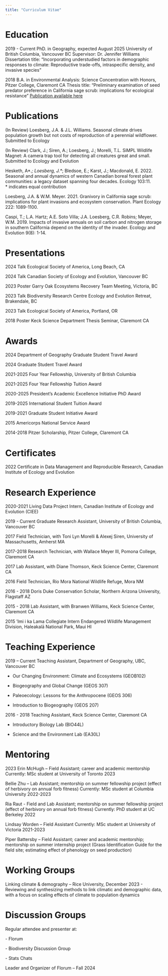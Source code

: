 ```yaml
---
title: "Curriculum Vitae"
---
```


# Education

2019 - Current PhD. in Geography, expected August 2025 University of British Columbia, Vancouver BC Supervisor: Dr. Jennifer Williams Dissertation title: “Incorporating understudied factors in demographic responses to climate: Reproductive trade-offs, intraspecific density, and invasive species”

2018 B.A. in Environmental Analysis: Science Concentration with Honors, Pitzer College, Claremont CA Thesis title: “Preliminary examination of seed predator preference in California sage scrub: implications for ecological resistance” [Publication available here](https://link.springer.com/article/10.1007/s11258-021-01163-z)

# Publications

(In Review) Loesberg, J.A. & J.L. Williams. Seasonal climate drives population growth but not costs of reproduction of a perennial wildflower. Submitted to Ecology

(In Review) Clark, J.; Siren, A.; Loesberg, J.; Morelli, T.L. SiMPL Wildlife Magnet: A camera trap tool for detecting all creatures great and small. Submitted to Ecology and Evolution

Hesketh, A\*.*; Loesberg, J.\**; Bledsoe, E.; Karst, J.; Macdonald, E. 2022. Seasonal and annual dynamics of western Canadian boreal forest plant communities: a legacy dataset spanning four decades. Ecology 103:11.\
\* indicates equal contribution

Loesberg, J.A. & W.M. Meyer. 2021. Granivory in California sage scrub: implications for plant invasions and ecosystem conservation. Plant Ecology 222: 1089-1100.

Caspi, T.; L.A. Hartz; A.E. Soto Villa; J.A. Loesberg, C.R. Robins; Meyer, W.M. 2019. Impacts of invasive annuals on soil carbon and nitrogen storage in southern California depend on the identity of the invader. Ecology and Evolution 9(8): 1-14.

# Presentations

2024 Talk Ecological Society of America, Long Beach, CA

2024 Talk Canadian Society of Ecology and Evolution, Vancouver BC

2023 Poster Garry Oak Ecosystems Recovery Team Meeting, Victoria, BC

2023 Talk Biodiversity Research Centre Ecology and Evolution Retreat, Brakendale, BC

2023 Talk Ecological Society of America, Portland, OR

2018 Poster Keck Science Department Thesis Seminar, Claremont CA

# Awards

2024 Department of Geography Graduate Student Travel Award

2024 Graduate Student Travel Award

2021-2025 Four Year Fellowship, University of British Columbia

2021-2025 Four Year Fellowship Tuition Award

2020-2025 President’s Academic Excellence Initiative PhD Award

2019-2025 International Student Tuition Award

2019-2021 Graduate Student Initiative Award

2015 Americorps National Service Award

2014-2018 Pitzer Scholarship, Pitzer College, Claremont CA

# Certificates

2022 Certificate in Data Management and Reproducible Research, Canadian Institute of Ecology and Evolution

# Research Experience

2020-2021 Living Data Project Intern, Canadian Institute of Ecology and Evolution (CIEE)

2019 - Current Graduate Research Assistant, University of British Columbia, Vancouver BC

2017 Field Technician, with Toni Lyn Morelli & Alexej Siren, University of Massachusetts, Amherst MA

2017-2018 Research Technician, with Wallace Meyer III, Pomona College, Claremont CA

2017 Lab Assistant, with Diane Thomson, Keck Science Center, Claremont CA

2016 Field Technician, Rio Mora National Wildlife Refuge, Mora NM

2016 - 2018 Doris Duke Conservation Scholar, Northern Arizona University, Flagstaff AZ

2015 - 2018 Lab Assistant, with Branwen Williams, Keck Science Center, Claremont CA

2015 ‘Imi i ka Lama Collegiate Intern Endangered Wildlife Management Division, Haleakalā National Park, Maui HI

# Teaching Experience

2019 – Current Teaching Assistant, Department of Geography, UBC, Vancouver BC

-   Our Changing Environment: Climate and Ecosystems (GEOB102)

-   Biogeography and Global Change (GEOS 307)

-   Paleoecology: Lessons for the Anthropocene (GEOS 306)

-   Introduction to Biogeography (GEOS 207)

2016 - 2018 Teaching Assistant, Keck Science Center, Claremont CA

-   Introductory Biology Lab (BIO44L)

-   Science and the Environment Lab (EA30L)

# Mentoring

2023 Erin McHugh – Field Assistant; career and academic mentorship Currently: MSc student at University of Toronto 2023

Bellie Zhu – Lab Assistant; mentorship on summer fellowship project (effect of herbivory on annual forb fitness) Currently: MSc student at Columbia University 2022-2023

Ria Raut - Field and Lab Assistant; mentorship on summer fellowship project (effect of herbivory on annual forb fitness) Currently: PhD student at UC Berkeley 2022

Lindsay Worden – Field Assistant Currently: MSc student at University of Victoria 2021-2023

Piper Battersby – Field Assistant; career and academic mentorship; mentorship on summer internship project (Grass Identification Guide for the field site; estimating effect of phenology on seed production)

# Working Groups

Linking climate & demography – Rice University, December 2023 - Reviewing and synthesizing methods to link climatic and demographic data, with a focus on scaling effects of climate to population dynamics

# Discussion Groups

Regular attendee and presenter at:

\- Florum

\- Biodiversity Discussion Group

\- Stats Chats

Leader and Organizer of Florum – Fall 2024
